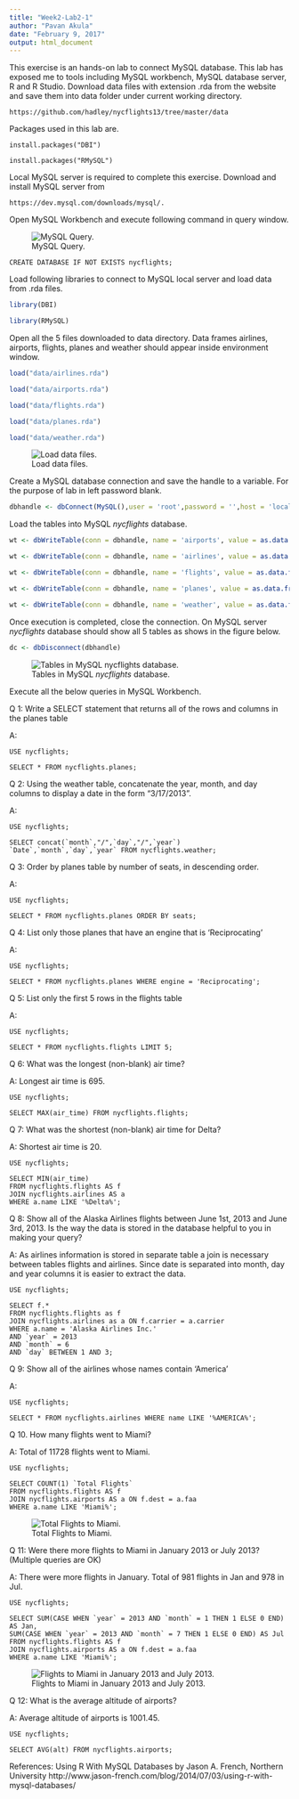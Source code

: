 ```yaml
---
title: "Week2-Lab2-1"
author: "Pavan Akula"
date: "February 9, 2017"
output: html_document
---
```


This exercise is an hands-on lab to connect MySQL database. This lab has exposed me to tools including MySQL workbench, MySQL database server, R and R Studio. Download data files with extension .rda from the website and save them into data folder under current working directory.
```
https://github.com/hadley/nycflights13/tree/master/data
```
Packages used in this lab are.

```
install.packages("DBI")

install.packages("RMySQL")
```

Local MySQL server is required to complete this exercise. Download and install MySQL server from 
```
https://dev.mysql.com/downloads/mysql/. 
```
Open MySQL Workbench and execute following command in query window.

![MySQL Query.](MySQL-Workbench1.PNG)

```
CREATE DATABASE IF NOT EXISTS nycflights;
```
Load following libraries to connect to MySQL local server and load data from .rda files.

```r
library(DBI)

library(RMySQL)

```

Open all the 5 files downloaded to data directory. Data frames airlines, airports, flights, planes and weather should appear inside environment window.

```r
load("data/airlines.rda")

load("data/airports.rda")

load("data/flights.rda")

load("data/planes.rda")

load("data/weather.rda")
```

![Load data files.](Load-Data1.PNG)

Create a MySQL database connection and save the handle to a variable. For the purpose of lab in left password blank.

```r
dbhandle <- dbConnect(MySQL(),user = 'root',password = '',host = 'localhost',dbname='nycflights')
```

Load the tables into MySQL *nycflights* database.

```r
wt <- dbWriteTable(conn = dbhandle, name = 'airports', value = as.data.frame(airports))

wt <- dbWriteTable(conn = dbhandle, name = 'airlines', value = as.data.frame(airlines))

wt <- dbWriteTable(conn = dbhandle, name = 'flights', value = as.data.frame(flights))

wt <- dbWriteTable(conn = dbhandle, name = 'planes', value = as.data.frame(planes))

wt <- dbWriteTable(conn = dbhandle, name = 'weather', value = as.data.frame(weather))

```

Once execution is completed, close the connection. On MySQL server *nycflights* database should show all 5 tables as shows in the figure below.

```r
dc <- dbDisconnect(dbhandle)
```

![Tables in MySQL *nycflights* database.](Tables1.PNG)

Execute all the below queries in MySQL Workbench.

Q 1: Write a SELECT statement that returns all of the rows and columns in the planes table

A: 
```
USE nycflights;

SELECT * FROM nycflights.planes;
```

Q 2: Using the weather table, concatenate the year, month, and day columns to display a date in the form "3/17/2013".

A:
```
USE nycflights;

SELECT concat(`month`,"/",`day`,"/",`year`) `Date`,`month`,`day`,`year` FROM nycflights.weather;
```

Q 3: Order by planes table by number of seats, in descending order.

A:
```
USE nycflights;

SELECT * FROM nycflights.planes ORDER BY seats;
```

Q 4: List only those planes that have an engine that is 'Reciprocating'

A:
```
USE nycflights;

SELECT * FROM nycflights.planes WHERE engine = 'Reciprocating';
```

Q 5: List only the first 5 rows in the flights table

A:
```
USE nycflights;

SELECT * FROM nycflights.flights LIMIT 5;
```

Q 6: What was the longest (non-blank) air time?

A: Longest air time is 695.
```
USE nycflights;

SELECT MAX(air_time) FROM nycflights.flights;
```

Q 7: What was the shortest (non-blank) air time for Delta?

A: Shortest air time is 20.
```
USE nycflights;

SELECT MIN(air_time) 
FROM nycflights.flights AS f
JOIN nycflights.airlines AS a
WHERE a.name LIKE '%Delta%';
```

Q 8: Show all of the Alaska Airlines flights between June 1st, 2013 and June 3rd, 2013. Is the way the data is stored in the database helpful to you in making your query?

A: As airlines information is stored in separate table a join is necessary between tables flights and airlines. Since date is separated into month, day and year columns it is easier to extract the data. 

```
USE nycflights;

SELECT f.* 
FROM nycflights.flights as f 
JOIN nycflights.airlines as a ON f.carrier = a.carrier 
WHERE a.name = 'Alaska Airlines Inc.'
AND `year` = 2013
AND `month` = 6
AND `day` BETWEEN 1 AND 3;
```

Q 9: Show all of the airlines whose names contain 'America'

A:
```
USE nycflights;

SELECT * FROM nycflights.airlines WHERE name LIKE '%AMERICA%';
```
Q 10. How many flights went to Miami?

A: Total of 11728 flights went to Miami.

```
USE nycflights;

SELECT COUNT(1) `Total Flights`
FROM nycflights.flights AS f
JOIN nycflights.airports AS a ON f.dest = a.faa
WHERE a.name LIKE 'Miami%';
```
![Total Flights to Miami.](Query8.PNG)

Q 11: Were there more flights to Miami in January 2013 or July 2013? (Multiple queries are OK)

A: There were more flights in January. Total of 981 flights in Jan and 978 in Jul. 

```
USE nycflights;

SELECT SUM(CASE WHEN `year` = 2013 AND `month` = 1 THEN 1 ELSE 0 END) AS Jan,
SUM(CASE WHEN `year` = 2013 AND `month` = 7 THEN 1 ELSE 0 END) AS Jul
FROM nycflights.flights AS f
JOIN nycflights.airports AS a ON f.dest = a.faa
WHERE a.name LIKE 'Miami%';
```
![Flights to Miami in January 2013 and July 2013.](Query7.PNG)

Q 12: What is the average altitude of airports?

A: Average altitude of airports is 1001.45.

```
USE nycflights;

SELECT AVG(alt) FROM nycflights.airports;
```


References:
Using R With MySQL Databases by Jason A. French, Northern University http://www.jason-french.com/blog/2014/07/03/using-r-with-mysql-databases/
